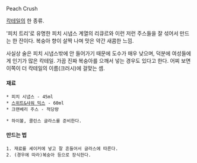 Peach Crush

[[칵테일]]의 한 종류.

'피치 트리'로 유명한 피치 시냅스 계열의 리큐르와 이런 저런 주스들을 잘 섞어서 만드는 한 잔이다. 복숭아 향이 살짝 나며 맛은 약간 새콤한 느낌.

사실상 술은 피치 시냅스밖에 안 들어가기 때문에 도수가 매우 낮으며, 덕분에 여성들에게 인기가 많은 칵테일. 가끔 진짜 복숭아를 으깨서 넣는 경우도 있다고 한다. 어찌 보면 이쪽이 더 칵테일의 이름(크러시)에 걸맞는 셈.

==== 재료 ====
 * 피치 시냅스 - 45ml
 * [[스위트&샤워 믹스]] - 60ml
 * 크랜베리 주스 - 적당량

 * 하이볼, 콜린스 글라스를 준비한다.

==== 만드는 법 ====
 1. 재료를 셰이커에 넣고 잘 흔들어서 글라스에 따른다.
 2. (경우에 따라)복숭아 등으로 장식한다.
